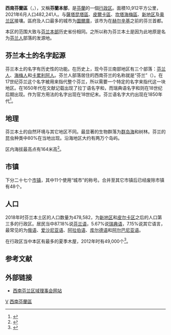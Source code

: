 {{Infobox settlement
| name                    = 西南芬兰区
| native_name             = {{native name|fi|Varsinais-Suomi}}<br/>{{native name|sv|Egentliga Finland}}
| settlement_type         = [[芬兰行政区|行政区]]
| image_skyline           = 
| image_caption           = 
| image_flag              = 
| flag_size               = 125px
| image_shield            = Varsinais-Suomen.vaakuna.svg
| shield_size             = 75px
| etymology               = 
| nickname                = 
| motto                   = 
| image_map               = Varsinais-Suomi sijainti Suomi.svg
| mapsize                 = 150px
| map_caption             = 西南芬兰区在芬兰的位置
| coordinates             = 
| coor_pinpoint           = 
| coordinates_footnotes   = 
| subdivision_type        = [[世界政區索引|国家]]
| subdivision_name        = [[芬兰|芬兰]]
| seat_type               = 区府
| seat                    = [[图尔库|图尔库]]
| unit_pref               = Metric
| area_footnotes          = 
| area_total_km2          = 10912.22
| population_as_of        = 2021年6月
| population_total        = 482241
| population_density_km2  = auto
| population_footnotes    = 
| area_code_type          = 
| area_code               = 
| iso_code                = FI-19
| blank_name_sec2         = 区鸟
| blank_info_sec2         = [[寒鸦|寒鸦]] (''Coloeus monedula'')
| blank1_name_sec2        = 区鱼
| blank1_info_sec2        = {{link-fi|Clupea harengus membras|Silakka|Clupea harengus membras}} (''Clupea harengus membras'')
| blank2_name_sec2        = 区花
| blank2_info_sec2        = [[夏栎|夏栎]] (''Quercus robur'')
| website                 = {{URL|https://www.varsinais-suomi.fi/}}
| footnotes               = 
}}
'''西南芬蘭區'''（{{lang-fi|Varsinais-Suomi}}，{{lang-sv|Egentliga Finland}}），又稱'''芬蘭本部'''，是[[芬蘭|芬蘭]]的一個[[芬兰行政区|行政区]]。面積10,912平方公里，2021年6月人口482,241人。与[[薩塔昆塔區|薩塔昆塔區]]、[[皮爾卡區|皮爾卡區]]、[[坎塔海梅區|坎塔海梅區]]、[[新地区|新地区]]及[[奥兰|奥兰区]]接壤。區府及人口最多的城市为[[圖爾庫|圖爾庫]]，该市为在[[赫尔辛基|赫尔辛基]]之前的芬兰首都。

本区的范围大致与[[芬兰本部|芬兰本部]]历史省份相同。之所以称为芬兰本土是因为此地原是名为[[芬兰人|芬兰人]]部落的发源地。

== 芬兰本土的名字起源 ==
芬兰本土的名字有历史性的功能。在历史上，现今芬兰南部地区有三个部落：[[芬兰人|芬兰人]]、[[海梅|海梅人]]和[[卡累利阿人|卡累利阿人]]。芬兰人部落居住的西南芬兰的名称就是“芬兰”（{{lang-fi|Suomi}}）。在17世纪芬兰这个名字被用来指代整个芬兰，所以需要一个特定的名字来指代这一块地区。在1650年代在文献记载出现了拉丁语名字{{lang|la|Fennigia specialiter dicta}}和{{lang|la|Fennigia presse dicta}}，而瑞典语名字{{lang|sv|Finland för sig sielft}}和{{lang|sv|Egenteliga Finland}}则在18世纪后期出现。作为官方用法的{{lang|sv|Egentliga Finland}}名字出现在18世纪末。芬兰语名字{{lang|fi|Varsinais-Suomi}}大约出现在1850年代<ref>{{cite book |title=Suomalainen paikannimikirja |location=Jyväskylä |publisher=Gummerus |year=2007 |isbn=978-951-593-976-0 |language=fi}}</ref>。

== 地理 ==
芬兰本土的自然环境与其它地区不同。最显著的生物群落为[[群岛海|群岛海]]和树林。芬兰的昆虫种类中80%在当地出现。沿海地区大约有两万个岛屿。

区内海拔最高点有164米高<ref>{{cite web | url = https://www.stat.fi/tup/tietoaika/tilaajat/ta-09-01-maantiede.html | title = Jollei Haltille niin ainakin Kinttumäelle | language = fi | publisher = Tilastokeskus | date = 2001-09-12 | accessdate = 2022-02-03 | archive-date = 2021-10-29 | archive-url = https://web.archive.org/web/20211029085807/https://www.stat.fi/tup/tietoaika/tilaajat/ta-09-01-maantiede.html | dead-url = no }}</ref>。

== 市镇 ==
下分二十七个[[芬兰市镇|市镇]]，其中11个使用“城市”的称号。合并至其它市镇后已经废除市镇有48个。

== 人口 ==
2018年时芬兰本土区的人口数量为478,582，为[[新地区|新地区]]和[[皮尔卡区|皮尔卡区]]之后的人口第三多的行政区。居民当中87.18%说[[芬兰语|芬兰语]]，5.67%说[[瑞典语|瑞典语]]，7.15%说其它语言，最常见的为[[俄语|俄语]]、[[爱沙尼亚语|爱沙尼亚语]]、[[阿拉伯语|阿拉伯语]]、[[库尔德语|库尔德语]]和[[阿尔巴尼亚语|阿尔巴尼亚语]]。

在行政区当中本区有最多的夏季木屋，2012年时有49,000个<ref>{{cite web | url = https://www.iltalehti.fi/mokkiextra/a/2013052417065336 | title = Tiesitkö tätä kesämökeistä? 10 faktaa | author = Halonen, Ville | language = fi | publisher = Iltalehti | date = 2013-05-24 | accessdate = 2022-02-03 | archive-date = 2022-02-03 | archive-url = https://web.archive.org/web/20220203122946/https://www.iltalehti.fi/mokkiextra/a/2013052417065336 | dead-url = no }}</ref>。

== 参考文献 ==
{{Reflist}}

== 外部链接 ==
{{commonscat|Finland Proper}}
* [https://www.varsinais-suomi.fi/ 西南芬兰区域理事会网站] {{Wayback|url=https://www.varsinais-suomi.fi/ |date=20220201004733 }} {{fi}} {{sv}} {{en}}

{{maakunta}}

[[Category:芬蘭區份|V]]
[[Category:西南芬蘭區|]]